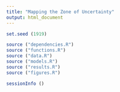 ```yaml
---
title: "Mapping the Zone of Uncertainty"
output: html_document
---
```


```r

set.seed (1919)

source ("dependencies.R")
source ("functions.R")
source ("data.R")
source ("models.R")
source ("results.R")
source ("figures.R")

sessionInfo ()

```
